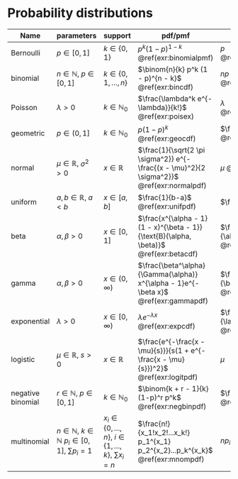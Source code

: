 # Probability distributions {#distributions}


Name | parameters | support | pdf/pmf | mean | variance
--- | --- | --- | --- | --- | ---
Bernoulli | $p \in [0,1]$ | $k \in \{0,1\}$ | $p^k (1 - p)^{1 - k}$ <br> \@ref(exr:binomialpmf) | $p$ <br> \@ref(exr:Bernev) |  $p(1-p)$ <br> \@ref(exr:Bernev)
binomial |$n \in \mathbb{N}$, $p \in [0,1]$| $k \in \{0,1,\dots,n\}$ | $\binom{n}{k} p^k (1 - p)^{n - k}$ <br> \@ref(exr:bincdf) |$np$ <br> \@ref(exr:binomev) |  $np(1-p)$ <br> \@ref(exr:binomev) 
Poisson |$\lambda > 0$| $k \in \mathbb{N}_0$ | $\frac{\lambda^k e^{-\lambda}}{k!}$ <br> \@ref(exr:poisex) |  $\lambda$ <br> \@ref(exr:poisev) | $\lambda$ <br> \@ref(exr:poisev)
geometric | $p \in (0,1]$ | $k \in \mathbb{N}_0$ | $p(1-p)^k$ <br> \@ref(exr:geocdf) | $\frac{1 - p}{p}$ <br> \@ref(exr:geoev)| $\frac{1 - p}{p^2}$ <br> \@ref(exr:geovar)
normal |$\mu \in \mathbb{R}$, $\sigma^2 > 0$ | $x \in \mathbb{R}$ |$\frac{1}{\sqrt{2 \pi \sigma^2}} e^{-\frac{(x - \mu)^2}{2 \sigma^2}}$ <br> \@ref(exr:normalpdf) | $\mu$ \@ref(exr:normev) | $\sigma^2$ \@ref(exr:normev)
uniform |$a,b \in \mathbb{R}$, $a < b$| $x \in [a,b]$ | $\frac{1}{b-a}$ <br> \@ref(exr:unifpdf) | $\frac{a+b}{2}$ | $\frac{(b-a)^2}{12}$
beta |$\alpha,\beta > 0$| $x \in [0,1]$ | $\frac{x^{\alpha - 1} (1 - x)^{\beta - 1}}{\text{B}(\alpha, \beta)}$ <br> \@ref(exr:betacdf) | $\frac{\alpha}{\alpha + \beta}$ \@ref(exr:betaev)| $\frac{\alpha \beta}{(\alpha + \beta)^2(\alpha + \beta + 1)}$ \@ref(exr:betaev)
gamma |$\alpha,\beta > 0$| $x \in (0, \infty)$ | $\frac{\beta^\alpha}{\Gamma(\alpha)} x^{\alpha - 1}e^{-\beta x}$  <br> \@ref(exr:gammapdf) |$\frac{\alpha}{\beta}$ <br> \@ref(exr:gammaev) | $\frac{\alpha}{\beta^2}$ <br> \@ref(exr:gammaev)
exponential |$\lambda > 0$| $x \in [0, \infty)$ | $\lambda e^{-\lambda x}$ <br> \@ref(exr:expcdf) |$\frac{1}{\lambda}$ <br> \@ref(exr:expev)   |$\frac{1}{\lambda^2}$ <br> \@ref(exr:expev)
logistic |$\mu \in \mathbb{R}$, $s > 0$| $x \in \mathbb{R}$ | $\frac{e^{-\frac{x - \mu}{s}}}{s(1 + e^{-\frac{x - \mu}{s}})^2}$ <br> \@ref(exr:logitpdf) | $\mu$ | $\frac{s^2 \pi^2}{3}$
negative binomial |$r \in \mathbb{N}$, $p \in [0,1]$| $k \in \mathbb{N}_0$ | $\binom{k + r - 1}{k}(1-p)^r p^k$ <br> \@ref(exr:negbinpdf) | $\frac{rp}{1 - p}$ <br> \@ref(exr:nbev)| $\frac{rp}{(1 - p)^2}$ <br> \@ref(exr:nbev)
multinomial |$n \in \mathbb{N}$, $k \in \mathbb{N}$ $p_i \in [0,1]$, $\sum p_i = 1$  | $x_i \in \{0,..., n\}$, $i \in \{1,...,k\}$, $\sum{x_i} = n$ | $\frac{n!}{x_1!x_2!...x_k!} p_1^{x_1} p_2^{x_2}...p_k^{x_k}$ <br> \@ref(exr:mnompdf) | $np_i$ | $np_i(1-p_i)$
<!-- multivariate normal |$\frac{1}{(2 \pi)^{-\frac{k}{2}}} \text{det}(\Sigma)^{-\frac{1}{2}} \exp(-\frac{1}{2}(x - \mu)^T \Sigma^{-1} (x - \mu))$ | | |  -->





